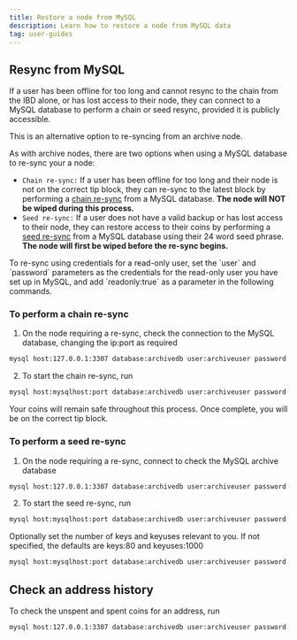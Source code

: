 ---
title: Restore a node from MySQL
description: Learn how to restore a node from MySQL data
tag: user-guides
---


## Resync from MySQL

If a user has been offline for too long and cannot resync to the chain from the IBD alone, or has lost access to their node, they can connect to a MySQL database to perform a chain or seed resync, provided it is publicly accessible.

This is an alternative option to re-syncing from an archive node.

As with archive nodes, there are two options when using a MySQL database to re-sync your a node:

- `Chain re-sync:` If a user has been offline for too long and their node is not on the correct tip block, they can re-sync to the latest block by performing a [chain re-sync](#to-perform-a-chain-re-sync) from a MySQL database. **The node will NOT be wiped during this process.**
- `Seed re-sync:` If a user does not have a valid backup or has lost access to their node, they can restore access to their coins by performing a [seed re-sync](#to-perform-a-seed-re-sync) from a MySQL database using their 24 word seed phrase. **The node will first be wiped before the re-sync begins.**

<Callout title="Info">
To re-sync using credentials for a read-only user,  set the `user` and `password` parameters as the credentials for the read-only user you have set up in MySQL, and add `readonly:true` as a parameter in the following commands.
</Callout>

### To perform a chain re-sync

1. On the node requiring a re-sync, check the connection to the MySQL database, changing the ip:port as required

```bash title="Terminal"
mysql host:127.0.0.1:3307 database:archivedb user:archiveuser password:youruserpassword action:info
```

2. To start the chain re-sync, run

```bash title="Terminal"
mysql host:mysqlhost:port database:archivedb user:archiveuser password:youruserpassword action:resync
```

Your coins will remain safe throughout this process. Once complete, you will be on the correct tip block.

### To perform a seed re-sync

1. On the node requiring a re-sync, connect to check the MySQL archive database

```bash title="Terminal"
mysql host:127.0.0.1:3307 database:archivedb user:archiveuser password:youruserpassword action:info
```

2. To start the seed re-sync, run

```bash title="Terminal"
mysql host:mysqlhost:port database:archivedb user:archiveuser password:youruserpassword action:resync phrase:\"24 WORDS HERE\"
```

Optionally set the number of keys and keyuses relevant to you. If not specified, the defaults are keys:80 and keyuses:1000

```bash title="Terminal"
mysql host:mysqlhost:port database:archivedb user:archiveuser password:youruserpassword action:resync phrase:\"24 WORDS HERE\" keys:90 keyuses:2000
```

## Check an address history

To check the unspent and spent coins for an address, run 

```bash title="Terminal"
mysql host:127.0.0.1:3307 database:archivedb user:archiveuser password:youruserpassword action:addresscheck address:0x79...
```
